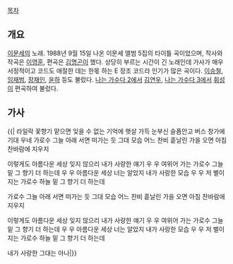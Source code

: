 [[목차]]

{{{#!html
<iframe width="420" height="315" src="//www.youtube.com/embed/kZOrGN0Xm-s" frameborder="0" allowfullscreen></iframe>}}}

== 개요 ==


[[이문세]]의 노래. 1988년 9월 15일 나온 이문세 앨범 5집의 타이틀 곡이었으며, 작사와 작곡은 [[이영훈]], 편곡은 [[김명곤]]이 했다. 상당히 부르는 시간이 긴 노래인데 가사가 매우 서정적이고 코드도 애절한 데는 한몫 하는 E 장조 코드라 인기가 많은 곡이다. [[이승철]], [[임재범]], [[장재인]], [[윤하]] 등도 불렀다. [[나는 가수다 2]]에서 [[김연우]], [[나는 가수다 3]]에서 [[휘성]]이 편곡하여 불렀다.

== 가사 ==

{{|
라일락 꽃향기 맡으면 잊을 수 없는 기억에
햇살 가득 눈부신 슬픔안고 버스 창가에 기대 우네
가로수 그늘 아래 서면 떠가는 듯 그대 모습
어느 찬비 흩날린 가을 오면 아침 찬바람에 지우지

이렇게도 아름다운 세상 잊지 않으리 내가 사랑한 얘기
우 우 여위어 가는 가로수 그늘 밑 그 향기 더 하는데
우 우 아름다운 세상 너는 알았지 내가 사랑한 모습
우 우 저 별이 지는 가로수 하늘 밑 그 향기 더 하는데

가로수 그늘 아래 서면 떠가는 듯 그대 모습
어느 찬비 흩날린 가을 오면 아침 찬바람에 지우지

이렇게도 아름다운 세상 잊지 않으리 내가 사랑한 얘기
우 우 여위어 가는 가로수 그늘 밑 그 향기 더 하는데
우 우 아름다운 세상 너는 알았지 내가 사랑한 모습
우 우 저 별이 지는 가로수 하늘 밑 그 향기 더 하는데


내가 사랑한 그대는 아나|}}
